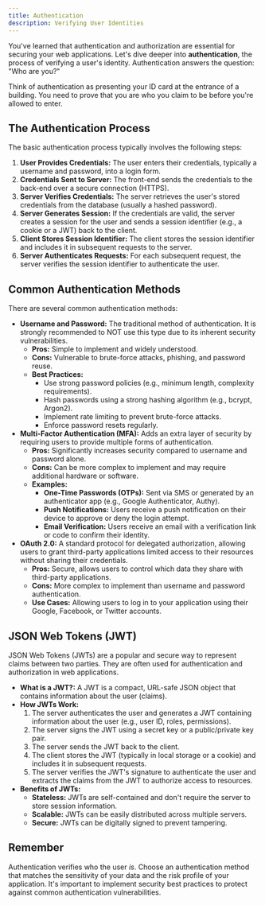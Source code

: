 ```yaml
---
title: Authentication
description: Verifying User Identities
---
```


You've learned that authentication and authorization are essential for securing your web applications.
Let's dive deeper into **authentication**, the process of verifying a user's identity.
Authentication answers the question: "Who are you?"

Think of authentication as presenting your ID card at the entrance of a building.
You need to prove that you are who you claim to be before you're allowed to enter.

## The Authentication Process

The basic authentication process typically involves the following steps:

1.  **User Provides Credentials:** The user enters their credentials, typically a username and password, into a login form.
2.  **Credentials Sent to Server:** The front-end sends the credentials to the back-end over a secure connection (HTTPS).
3.  **Server Verifies Credentials:** The server retrieves the user's stored credentials from the database (usually a hashed password).
4.  **Server Generates Session:** If the credentials are valid, the server creates a session for the user and sends a session identifier (e.g., a cookie or a JWT) back to the client.
5.  **Client Stores Session Identifier:** The client stores the session identifier and includes it in subsequent requests to the server.
6.  **Server Authenticates Requests:** For each subsequent request, the server verifies the session identifier to authenticate the user.

## Common Authentication Methods

There are several common authentication methods:

- **Username and Password:** The traditional method of authentication.
  It is strongly recommended to NOT use this type due to its inherent security vulnerabilities.
  - **Pros:** Simple to implement and widely understood.
  - **Cons:** Vulnerable to brute-force attacks, phishing, and password reuse.
  - **Best Practices:**
    - Use strong password policies (e.g., minimum length, complexity requirements).
    - Hash passwords using a strong hashing algorithm (e.g., bcrypt, Argon2).
    - Implement rate limiting to prevent brute-force attacks.
    - Enforce password resets regularly.
- **Multi-Factor Authentication (MFA):** Adds an extra layer of security by requiring users to provide multiple forms of authentication.
  - **Pros:** Significantly increases security compared to username and password alone.
  - **Cons:** Can be more complex to implement and may require additional hardware or software.
  - **Examples:**
    - **One-Time Passwords (OTPs):** Sent via SMS or generated by an authenticator app (e.g., Google Authenticator, Authy).
    - **Push Notifications:** Users receive a push notification on their device to approve or deny the login attempt.
    - **Email Verification:** Users receive an email with a verification link or code to confirm their identity.
- **OAuth 2.0:** A standard protocol for delegated authorization, allowing users to grant third-party applications limited access to their resources without sharing their credentials.
  - **Pros:** Secure, allows users to control which data they share with third-party applications.
  - **Cons:** More complex to implement than username and password authentication.
  - **Use Cases:** Allowing users to log in to your application using their Google, Facebook, or Twitter accounts.

## JSON Web Tokens (JWT)

JSON Web Tokens (JWTs) are a popular and secure way to represent claims between two parties.
They are often used for authentication and authorization in web applications.

- **What is a JWT?:** A JWT is a compact, URL-safe JSON object that contains information about the user (claims).
- **How JWTs Work:**
  1.  The server authenticates the user and generates a JWT containing information about the user (e.g., user ID, roles, permissions).
  2.  The server signs the JWT using a secret key or a public/private key pair.
  3.  The server sends the JWT back to the client.
  4.  The client stores the JWT (typically in local storage or a cookie) and includes it in subsequent requests.
  5.  The server verifies the JWT's signature to authenticate the user and extracts the claims from the JWT to authorize access to resources.
- **Benefits of JWTs:**
  - **Stateless:** JWTs are self-contained and don't require the server to store session information.
  - **Scalable:** JWTs can be easily distributed across multiple servers.
  - **Secure:** JWTs can be digitally signed to prevent tampering.

## Remember

Authentication verifies who the user _is_.
Choose an authentication method that matches the sensitivity of your data and the risk profile of your application.
It's important to implement security best practices to protect against common authentication vulnerabilities.
